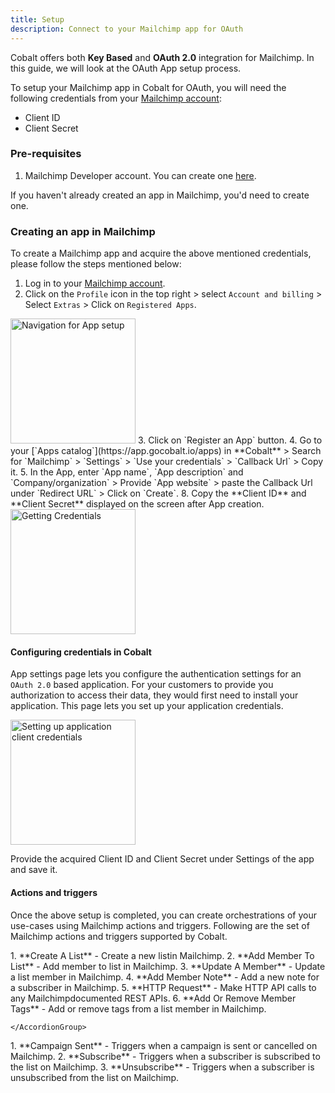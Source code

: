 ```yaml
---
title: Setup
description: Connect to your Mailchimp app for OAuth
---
```

Cobalt offers both **Key Based** and **OAuth 2.0** integration for Mailchimp. In this guide, we will look at the OAuth App setup process.

To setup your Mailchimp app in Cobalt for OAuth, you will need the following credentials from your [Mailchimp account](https://login.mailchimp.com/):
- Client ID
- Client Secret

### Pre-requisites

1. Mailchimp Developer account. You can create one [here](https://login.mailchimp.com/signup/).

<Info>If you haven't already created an app in Mailchimp, you'd need to create one.</Info>

### Creating an app in Mailchimp

To create a Mailchimp app and acquire the above mentioned credentials, please follow the steps mentioned below:

1. Log in to your [Mailchimp account](https://login.mailchimp.com/).
2. Click on the `Profile` icon in the top right > select `Account and billing` > Select `Extras` > Click on `Registered Apps`.
<img height="200" src="/images/Mailchimp/mailchimp_navigation.png" alt="Navigation for App setup"/>
3. Click on `Register an App` button.
4. Go to your [`Apps catalog`](https://app.gocobalt.io/apps) in **Cobalt** > Search for `Mailchimp` > `Settings` > `Use your credentials` > `Callback Url` > Copy it.
5. In the App, enter `App name`, `App description` and `Company/organization` > Provide `App website` > paste the Callback Url under `Redirect URL` > Click on `Create`.
8. Copy the **Client ID** and **Client Secret** displayed on the screen after App creation.
<img height="200" src="/images/Mailchimp/mailchimp_credentials.png" alt="Getting Credentials"/>

#### Configuring credentials in Cobalt
App settings page lets you configure the authentication settings for an `OAuth 2.0` based application. For your customers to provide you authorization to access their data,
they would first need to install your application. This page lets you set up your application credentials.

<img height="200" src="/images/Mailchimp/mailchimp_cobalt.png" alt="Setting up application client credentials"/>

Provide the acquired Client ID and Client Secret under Settings of the app and save it.


#### Actions and triggers
Once the above setup is completed, you can create orchestrations of your use-cases using Mailchimp actions and triggers. Following are the set of Mailchimp actions and triggers
supported by Cobalt.

<Tabs>
  <Tab title="Actions">
  <AccordionGroup>
  <Accordion title="List">
     1. **Create A List** - Create a new listin Mailchimp.
     2. **Add Member To List** - Add member to list in Mailchimp.
     </Accordion>
    <Accordion title="Members">
     3. **Update A Member** - Update a list member in Mailchimp.
     4. **Add Member Note** - Add a new note for a subscriber in Mailchimp.
      </Accordion>
    <Accordion title="Others">
     5. **HTTP Request** - Make HTTP API calls to any Mailchimpdocumented REST APIs.
     6. **Add Or Remove Member Tags** - Add or remove tags from a list member in Mailchimp.
    </Accordion>

    </AccordionGroup>
  </Tab>
  
  <Tab title="Triggers">
        1. **Campaign Sent** - Triggers when a campaign is sent or cancelled on Mailchimp.
        2. **Subscribe** - Triggers when a subscriber is subscribed to the list on Mailchimp.
        3. **Unsubscribe** - Triggers when a subscriber is unsubscribed from the list on Mailchimp.
  </Tab>
</Tabs>